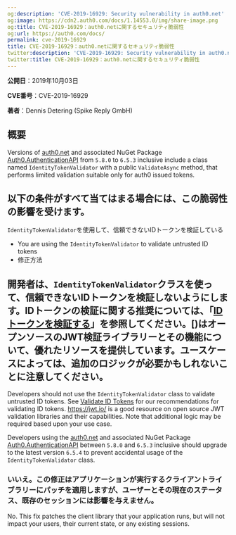 ```yaml
---
og:description: 'CVE-2019-16929: Security vulnerability in auth0.net'
og:image: https://cdn2.auth0.com/docs/1.14553.0/img/share-image.png
og:title: CVE-2019-16929：auth0.netに関するセキュリティ脆弱性
og:url: https://auth0.com/docs/
permalink: cve-2019-16929
title: CVE-2019-16929：auth0.netに関するセキュリティ脆弱性
twitter:description: 'CVE-2019-16929: Security vulnerability in auth0.net'
twitter:title: CVE-2019-16929：auth0.netに関するセキュリティ脆弱性
---
```


**公開日**：2019年10月03日

**CVE番号**：CVE-2019-16929

**著者**：Dennis Detering (Spike Reply GmbH)

## 概要

Versions of [auth0.net](https://github.com/auth0/auth0.net) and associated NuGet Package [Auth0.AuthenticationAPI](https://www.nuget.org/packages/Auth0.AuthenticationApi/) from `5.8.0` to `6.5.3` inclusive include a class named `IdentityTokenValidator` with a public `ValidateAsync` method, that performs limited validation suitable only for auth0 issued tokens.

## 以下の条件がすべて当てはまる場合には、この脆弱性の影響を受けます。

`IdentityTokenValidator`を使用して、信頼できないIDトークンを検証している

* You are using the `IdentityTokenValidator` to validate untrusted <Tooltip tip="ID Token: Credential meant for the client itself, rather than for accessing a resource." cta="View Glossary" href="/docs/glossary?term=ID+tokens">ID tokens</Tooltip>
* 修正方法

## 開発者は、`IdentityTokenValidator`クラスを使って、信頼できないIDトークンを検証しないようにします。IDトークンの検証に関する推奨については、「[IDトークンを検証する](/security/tokens/id-tokens/validate-id-tokens)」を参照してください。[)はオープンソースのJWT検証ライブラリーとその機能について、優れたリソースを提供しています。ユースケースによっては、追加のロジックが必要かもしれないことに注意してください。

Developers should not use the `IdentityTokenValidator` class to validate untrusted ID tokens. See [Validate ID Tokens](/docs/secure/tokens/id-tokens/validate-id-tokens) for our recommendations for validating ID tokens. https://jwt.io/ is a good resource on open source <Tooltip tip="JSON Web Token (JWT): Standard ID Token format (and often Access Token format) used to represent claims securely between two parties." cta="View Glossary" href="/docs/glossary?term=JWT">JWT</Tooltip> validation libraries and their capabilities. Note that additional logic may be required based upon your use case.

Developers using the [auth0.net](https://github.com/auth0/auth0.net) and associated NuGet Package [Auth0.AuthenticationAPI](https://www.nuget.org/packages/Auth0.AuthenticationApi/) between `5.8.0` and `6.5.3` inclusive should upgrade to the latest version `6.5.4` to prevent accidental usage of the `IdentityTokenValidator` class.

### いいえ。この修正はアプリケーションが実行するクライアントライブラリーにパッチを適用しますが、ユーザーとその現在のステータス、既存のセッションには影響を与えません。

No. This fix patches the client library that your application runs, but will not impact your users, their current state, or any existing sessions.